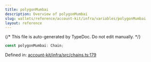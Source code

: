 ```yaml
---
title: polygonMumbai
description: Overview of polygonMumbai
slug: wallets/reference/account-kit/infra/variables/polygonMumbai
layout: reference
---
```


{/* This file is auto-generated by TypeDoc. Do not edit manually. */}

```ts
const polygonMumbai: Chain;
```

Defined in: [account-kit/infra/src/chains.ts:179](https://github.com/alchemyplatform/aa-sdk/blob/0cc60e9f694c242d91befdaa2f26cdec3ee389c5/account-kit/infra/src/chains.ts#L179)
